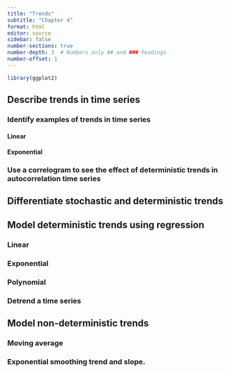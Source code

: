 ```yaml
---
title: "Trends"
subtitle: "Chapter 4"
format: html
editor: source
sidebar: false
number-sections: true
number-depth: 3  # Numbers only ## and ### headings
number-offset: 1
---
```


```r
library(ggplot2)
```


## Describe trends in time series

### Identify examples of trends in time series

#### Linear

#### Exponential

### Use a correlogram to see the effect of deterministic trends in autocorrelation time series

## Differentiate stochastic and deterministic trends

## Model deterministic trends using regression

### Linear

### Exponential

### Polynomial

### Detrend a time series

## Model non-deterministic trends

### Moving average

### Exponential smoothing trend and slope.
